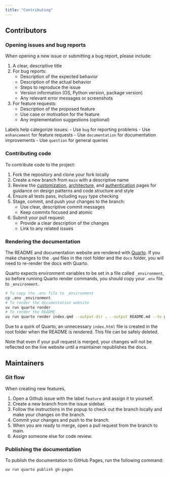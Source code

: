 ```yaml
---
title: "Contributing"
---
```


## Contributors

### Opening issues and bug reports

When opening a new issue or submitting a bug report, please include:

1. A clear, descriptive title
2. For bug reports:
   - Description of the expected behavior
   - Description of the actual behavior
   - Steps to reproduce the issue
   - Version information (OS, Python version, package version)
   - Any relevant error messages or screenshots
3. For feature requests:
   - Description of the proposed feature
   - Use case or motivation for the feature
   - Any implementation suggestions (optional)

Labels help categorize issues:
- Use `bug` for reporting problems
- Use `enhancement` for feature requests
- Use `documentation` for documentation improvements
- Use `question` for general queries

### Contributing code

To contribute code to the project:

1. Fork the repository and clone your fork locally
2. Create a new branch from `main` with a descriptive name
3. Review the [customization](https://promptlytechnologies.com/fastapi-jinja2-postgres-webapp/customization.html), [architecture](https://promptlytechnologies.com/fastapi-jinja2-postgres-webapp/architecture.html), and [authentication](https://promptlytechnologies.com/fastapi-jinja2-postgres-webapp/authentication.html) pages for guidance on design patterns and code structure and style
4. Ensure all tests pass, including `mypy` type checking
5. Stage, commit, and push your changes to the branch:
   - Use clear, descriptive commit messages
   - Keep commits focused and atomic
6. Submit your pull request:
   - Provide a clear description of the changes
   - Link to any related issues

### Rendering the documentation

The README and documentation website are rendered with [Quarto](https://quarto.org/docs/). If you make changes to the `.qmd` files in the root folder and the `docs` folder, you will need to re-render the docs with Quarto.

Quarto expects environment variables to be set in a file called `_environment`, so before running Quarto render commands, you should copy your `.env` file to `_environment`.

``` bash
# To copy the .env file to _environment
cp .env _environment
# To render the documentation website
uv run quarto render
# To render the README
uv run quarto render index.qmd --output-dir . --output README.md --to gfm
```

Due to a quirk of Quarto, an unnecessary `index.html` file is created in the root folder when the README is rendered. This file can be safely deleted.

Note that even if your pull request is merged, your changes will not be reflected on the live website until a maintainer republishes the docs.

## Maintainers

### Git flow

When creating new features,

1. Open a Github issue with the label `feature` and assign it to yourself.
2. Create a new branch from the issue sidebar.
3. Follow the instructions in the popup to check out the branch locally and make your changes on the branch.
4. Commit your changes and push to the branch.
5. When you are ready to merge, open a pull request from the branch to main.
6. Assign someone else for code review.

### Publishing the documentation

To publish the documentation to GitHub Pages, run the following command:

``` bash
uv run quarto publish gh-pages
```
